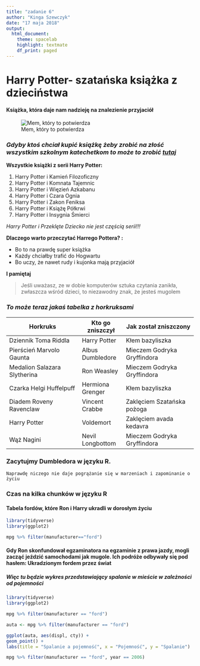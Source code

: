 ```yaml
---
title: "zadanie 6"
author: "Kinga Szewczyk"
date: "17 maja 2018"
output:
  html_document:
    theme: spacelab
    highlight: textmate
    df_print: paged
---
```


# **Harry Potter- szatańska książka z dzieciństwa**


#### Książka, która daje nam nadzieję na znalezienie przyjaciół

![Mem, który to potwierdza](harry.jpg)

### *Gdyby ktoś chciał kupić książkę żeby zrobić na złość wszystkim szkolnym katechetkom to może to zrobić [tutaj](https://merlin.pl/pakiet-harry-potter-tomy-1-7-jk-rowling/7321885/?gclid=Cj0KCQjw0PTXBRCGARIsAKNYfG1S2xcON1cMzCm-kuSq8ucbEB0xAKTS4ROP2ixeysokDUifZy7SUQMaAsXjEALw_wcB&gclsrc=aw.ds)*

**Wszystkie książki z serii Harry Potter:**

1. Harry Potter i Kamień Filozoficzny
2. Harry Potter i Komnata Tajemnic
3. Harry Potter i Więzień Azkabanu
4. Harry Potter i Czara Ognia
4. Harry Potter i Zakon Feniksa
5. Harry Potter i Książę Półkrwi
7. Harry Potter i Insygnia Śmierci

*Harry Potter i Przeklęte Dziecko nie jest częścią serii!!!*

**Dlaczego warto przeczytać Harrego Pottera? :**

- Bo to na prawdę super książka
- Każdy chciałby trafić do Hogwartu
- Bo uczy, że nawet rudy i kujonka mają przyjaciół

**I pamiętaj**

> Jeśli uważasz, ze w dobie komputerów sztuka czytania zanikła, zwłaszcza wśród dzieci, to niezawodny znak, że jesteś mugolem

### *To może teraz jakaś tabelka z horkruksami*

| Horkruks                     | Kto go zniszczył | Jak został zniszczony       |
|------------------------------|------------------|-----------------------------|
| Dziennik Toma Riddla         | Harry Potter     | Kłem bazyliszka             |
| Pierścień Marvolo Gaunta     | Albus Dumbledore | Mieczem Godryka Gryffindora |
| Medalion Salazara Slytherina | Ron Weasley      | Mieczem Godryka Gryffindora |
| Czarka Helgi Huffelpuff      | Hermiona Grenger | Kłem bazyliszka             |
| Diadem Roveny Ravenclaw      | Vincent Crabbe   | Zaklęciem Szatańska pożoga  |
| Harry Potter                 | Voldemort        | Zaklęciem avada kedavra     |
| Wąż Nagini                   | Nevil Longbottom | Mieczem Godryka Gryffindora |

### Zacytujmy Dumbledora w języku R. 

`Naprawdę niczego nie daje pogrążanie się w marzeniach i zapominanie o życiu`


### Czas na kilka chunków w języku R

#### Tabela fordów, które Ron i Harry ukradli w dorosłym życiu

```r
library(tidyverse)
library(ggplot2)

mpg %>% filter(manufacturer=="ford")

```



#### Gdy Ron skonfundował egzaminatora na egzaminie z prawa jazdy, mogli zacząć jeździć samochodami jak mugole. Ich podróże odbywały się pod hasłem: Ukradzionym fordem przez świat

##### Więc tu będzie wykres przedstawiający spalanie w mieście w zależności od pojemności 

```r
library(tidyverse)
library(ggplot2)

mpg %>% filter(manufacturer == "ford")

auta <- mpg %>% filter(manufacturer == "ford")

ggplot(auta, aes(displ, cty)) + 
geom_point() +
labs(title = "Spalanie a pojemność", x = "Pojemność", y = "Spalanie")
```



```r
mpg %>% filter(manufacturer == "ford", year == 2006)
```

